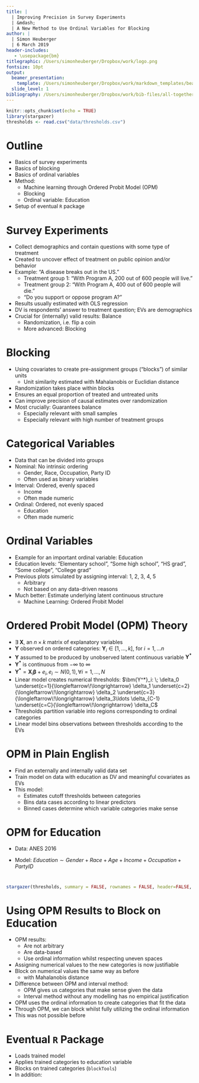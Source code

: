 ```yaml
---
title: |
  | Improving Precision in Survey Experiments
  | &mdash;
  | A New Method to Use Ordinal Variables for Blocking
author: |
  | Simon Heuberger
  | 6 March 2019
header-includes:
   - \usepackage{bm}
titlegraphic: /Users/simonheuberger/Dropbox/work/logo.png
fontsize: 10pt
output:
  beamer_presentation:
    template: /Users/simonheuberger/Dropbox/work/markdown_templates/beamer_template_svm_conferences.tex
  slide_level: 1
bibliography: /Users/simonheuberger/Dropbox/work/bib-files/all-together.bib
---
```


```r
knitr::opts_chunk$set(echo = TRUE)
library(stargazer)
thresholds <- read.csv("data/thresholds.csv")
```


# Outline

* Basics of survey experiments
* Basics of blocking
* Basics of ordinal variables
* Method:
    + Machine learning through Ordered Probit Model (OPM)
    + Blocking
    + Ordinal variable: Education
* Setup of eventual `R` package


\pdfnote{What I am not doing:}
\pdfnote{-- Inventing blocking}
\pdfnote{-- Inventing estimation techniques for ordinal variables}
\pdfnote{What I am doing:}
\pdfnote{-- Combining estimation techniques for ordinal variables with blocking}
\pdfnote{-- Ordered Probit Model (OPM) + blocking}



# Survey Experiments

* Collect demographics and contain questions with some type of treatment
* Created to uncover effect of treatment on public opinion and/or behavior
* Example: "A disease breaks out in the US."
    + Treatment group 1: "With Program A, 200 out of 600 people will live."
    + Treatment group 2: "With Program A, 400 out of 600 people will die."
    + "Do you support or oppose program A?"
* Results usually estimated with OLS regression
* DV is respondents' answer to treatment question; EVs are demographics
* Crucial for (internally) valid results: Balance
    + Randomization, i.e. flip a coin
    + More advanced: Blocking

\pdfnote{Balance = groups need to be comparable} 
\pdfnote{Groups need to look the same on every measure}
\pdfnote{Otherwise we can't trace any effect back to treatment}
\pdfnote{}
\pdfnote{}
<!-- Empty \pdfnote{} moves the comment a bit up the page. Otherwise it's at the very bottom -->


# Blocking

* Using covariates to create pre-assignment groups ("blocks") of similar units
    + Unit similarity estimated with Mahalanobis or Euclidian distance
* Randomization takes place within blocks
* Ensures an equal proportion of treated and untreated units
* Can improve precision of causal estimates over randomization
* Most crucially: Guarantees balance
    + Especially relevant with small samples
    + Especially relevant with high number of treatment groups

\pdfnote{Robust to unlucky randomizations}
\pdfnote{}
\pdfnote{}
\pdfnote{}
\pdfnote{}


# 

\vspace{0.2cm}
\centering
\includegraphics[scale=0.5]{figs/__all_boxplots.pdf}

\pdfnote{Differences in means are statistically significant}
\pdfnote{}
\pdfnote{}
\pdfnote{}
\pdfnote{}


# 

\vspace{0.2cm}
\centering
\includegraphics[scale=0.5]{figs/__all_histograms.pdf}

\pdfnote{Blocking is all about covariates/variables. There are many different types}
\pdfnote{Most pol sci predictive variables are categorical variables}
\pdfnote{}
\pdfnote{}
\pdfnote{}


# Categorical Variables

* Data that can be divided into groups
* Nominal: No intrinsic ordering
    + Gender, Race, Occupation, Party ID
    + Often used as binary variables
* Interval: Ordered, evenly spaced
    + Income
    + Often made numeric
* Ordinal: Ordered, not evenly spaced 
    + Education
    + Often made numeric
    
\pdfnote{The last one is problematic}
\pdfnote{}
\pdfnote{}
\pdfnote{}
\pdfnote{}


# Ordinal Variables

* Example for an important ordinal variable: Education
* Education levels: "Elementary school", "Some high school", "HS grad", "Some college", "College grad"
* Previous plots simulated by assigning interval: 1, 2, 3, 4, 5
    + Arbitrary
    + Not based on any data-driven reasons
* Much better: Estimate underlying latent continuous structure
    + Machine Learning: Ordered Probit Model

\pdfnote{Does 1:5 really represent the spacing between the categories?}
\pdfnote{It makes sense for evenly spaced income categories, but here?}
\pdfnote{Maybe the spacing between some categories is so narrow they shouldn't}
\pdfnote{even be separate categories?}
\pdfnote{}

				  		
# Ordered Probit Model (OPM) Theory 

* $\exists\; \bm{X}$, an $n \times k$ matrix of explanatory variables
* $\bm{Y}$ observed on ordered categories: $\bm{Y}_i \in [1,\ldots,k]$, for $i=1,\ldots n$
* $\bm{Y}$ assumed to be produced by unobserved latent continuous variable $\bm{Y^*}$
* $\bm{Y^*}$ is continuous from $-\infty$ to $\infty$
* $\bm{Y^*} = \bm{X}_i \bm{\beta} + e_i, e_i \sim N(0,1), \forall i = 1,...,N$
* Linear model creates numerical thresholds: 
    $\bm{Y^*}_i: \;
              \delta_0 \underset{c=1}{\longleftarrow\!\longrightarrow}
            	\delta_1 \underset{c=2}{\longleftarrow\!\longrightarrow}
            	\delta_2 \underset{c=3}{\longleftarrow\!\longrightarrow}
            	\delta_3\ldots
            	\delta_{C-1} \underset{c=C}{\longleftarrow\!\longrightarrow}
            	\delta_C$
* Thresholds partition variable into regions corresponding to ordinal categories
* Linear model bins observations between thresholds according to the EVs

\pdfnote{$e_i$ is an error term with standard normal distribution}
\pdfnote{$Y$ assumed ... is THE central idea behind OPM}
\pdfnote{$Y^* =$ ... is a linear combination of meaningful covariates}
\pdfnote{Next slide: What does this mean in plain English?}
\pdfnote{}


# OPM in Plain English

* Find an externally and internally valid data set
* Train model on data with education as DV and meaningful covariates as EVs
* This model:
    + Estimates cutoff thresholds between categories
    + Bins data cases according to linear predictors
    + Binned cases determine which variable categories make sense

\pdfnote{Next slide: Apply this model to education}
\pdfnote{}
\pdfnote{}
\pdfnote{}
\pdfnote{}


# OPM for Education

* Data: ANES 2016

* Model: $Education \sim Gender + Race + Age + Income + Occupation + Party ID$

\pdfnote{Next slide: The original education categories looked like this}
\pdfnote{}
\pdfnote{}
\pdfnote{}
\pdfnote{}


# 

\vspace{0.2cm}
\centering
\includegraphics[scale=0.5]{figs/barplot_orig.pdf}

\pdfnote{Based on these categories, the model estimated}
\pdfnote{thresholds and coefficients}
\pdfnote{}
\pdfnote{}
\pdfnote{}


# 

```r
stargazer(thresholds, summary = FALSE, rownames = FALSE, header=FALSE, align = TRUE, title = "Ordered Probit Threshold Estimates", label = "thresholds")
```

<!--
This commented out code shows the thresholds/coefficients plot with error bars. People in the March 6 presentation found it confusing because it seemed to imply the categories were good (because there was no overlap), but the new education categories barplot shows they were collapsed. So I'm taking it out for now.

\pdfnote{Next slide: Everyone prefers a plot over a table}
\pdfnote{}
\pdfnote{}
\pdfnote{}
\pdfnote{}


# 

\vspace{0.2cm}
\centering
\includegraphics[scale=0.5]{figs/thresholds.pdf}
-->
\pdfnote{Observations in the data are binned according to coefficients}
\pdfnote{Binned cases determine what categories make sense}
\pdfnote{}
\pdfnote{}
\pdfnote{}



# 

\vspace{0.2cm}
\centering
\includegraphics[scale=0.5]{figs/barplot_new.pdf}

\pdfnote{Once I showed original plot: What do we do with OPM results?}
\pdfnote{}
\pdfnote{}
\pdfnote{}
\pdfnote{}


# 

\vspace{0.2cm}
\centering
\includegraphics[scale=0.5]{figs/barplot_orig.pdf}


# Using OPM Results to Block on Education

* OPM results:
    + Are not arbitrary
    + Are data-based
    + Use ordinal information whilst respecting uneven spaces
* Assigning numerical values to the new categories is now justifiable
* Block on numerical values the same way as before
    + \texttt{blockTools} with Mahalanobis distance
* Difference between OPM and interval method:
    + OPM gives us categories that make sense given the data
    + Interval method without any modelling has no empirical justification
* OPM uses the ordinal information to create categories that fit the data
* Through OPM, we can block whilst fully utilizing the ordinal information
* This was not possible before


# Eventual `R` Package

* Loads trained model 
* Applies trained categories to education variable
* Blocks on trained categories (`blockTools`)
* In addition: \href{https://sheuberger.shinyapps.io/survey_experiment/}{Online application}

\pdfnote{The model does not have to be retrained by each user}
\pdfnote{Sequentially means assigning people as they trickle in, rather than all at once}
\pdfnote{Because it's a relatively new feature, quick showing of R survey environment}
\pdfnote{Overall: New method to use ordinal information for blocking}
\pdfnote{Overall: New open-source online incorporation of method}





# 

\centering \LARGE \textcolor{pigmentblue}{Thank you!}





